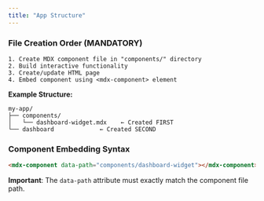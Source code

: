 ```yaml
---
title: "App Structure"
---
```


### **File Creation Order (MANDATORY)**

```
1. Create MDX component file in "components/" directory
2. Build interactive functionality
3. Create/update HTML page
4. Embed component using <mdx-component> element
```

**Example Structure:**

```
my-app/
├── components/
│   └── dashboard-widget.mdx    ← Created FIRST
└── dashboard             ← Created SECOND
```

### **Component Embedding Syntax**

```html
<mdx-component data-path="components/dashboard-widget"></mdx-component>
```

**Important**: The `data-path` attribute must exactly match the component file path.
